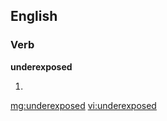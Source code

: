 ==English==

===Verb===
'''underexposed'''

# {{past of|underexpose}}

[[mg:underexposed]]
[[vi:underexposed]]